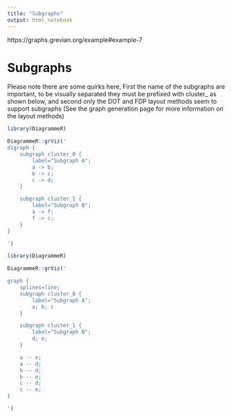 ```yaml
---
title: "Subgraphs"
output: html_notebook
---
```


https://graphs.grevian.org/example#example-7

# Subgraphs
Please note there are some quirks here, First the name of the subgraphs are important, to be visually separated they must be prefixed with cluster_ as shown below, and second only the DOT and FDP layout methods seem to support subgraphs (See the graph generation page for more information on the layout methods)

```r
library(DiagrammeR)

DiagrammeR::grViz('
digraph {
    subgraph cluster_0 {
        label="Subgraph A";
        a -> b;
        b -> c;
        c -> d;
    }

    subgraph cluster_1 {
        label="Subgraph B";
        a -> f;
        f -> c;
    }
}

')
```




```r
library(DiagrammeR)

DiagrammeR::grViz('

graph {
    splines=line;
    subgraph cluster_0 {
        label="Subgraph A";
        a; b; c
    }

    subgraph cluster_1 {
        label="Subgraph B";
        d; e;
    }

    a -- e;
    a -- d;
    b -- d;
    b -- e;
    c -- d;
    c -- e;
}

')
```

